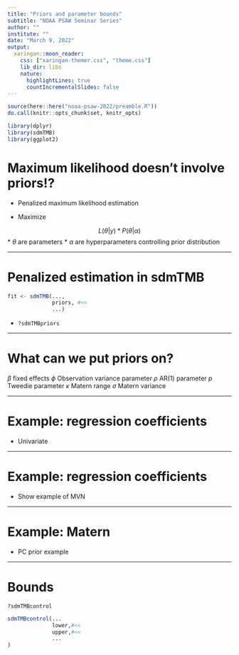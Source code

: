 ```yaml
---
title: "Priors and parameter bounds"
subtitle: "NOAA PSAW Seminar Series"
author: ""
institute: ""
date: "March 9, 2022"
output:
  xaringan::moon_reader:
    css: ["xaringan-themer.css", "theme.css"]
    lib_dir: libs
    nature:
      highlightLines: true
      countIncrementalSlides: false
---
```


<!-- Build with: xaringan::inf_mr() -->

```r
source(here::here("noaa-psaw-2022/preamble.R"))
do.call(knitr::opts_chunk$set, knitr_opts)
```

```r
library(dplyr)
library(sdmTMB)
library(ggplot2)
```

# Maximum likelihood doesn't involve priors!? 

* Penalized maximum likelihood estimation

* Maximize 

$$L(\theta | y) * P(\theta | \alpha)$$
* $\theta$ are parameters
* $\alpha$ are hyperparameters controlling prior distribution  

---

# Penalized estimation in sdmTMB


```r
fit <- sdmTMB(...,
              priors, #<<
              ...)
```

* `?sdmTMBpriors` 

---

# What can we put priors on?

$\beta$ fixed effects
$\phi$ Observation variance parameter
$\rho$ AR(1) parameter
$p$ Tweedie parameter
$\kappa$ Matern range 
$\sigma$ Matern variance

---

# Example: regression coefficients

* Univariate

---

# Example: regression coefficients

* Show example of MVN

---

# Example: Matern

* PC prior example

---

# Bounds

`?sdmTMBcontrol`

```r
sdmTMBcontrol(...
              lower,#<<
              upper,#<<
              ...
)
```

